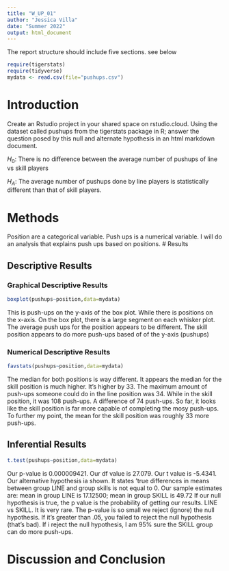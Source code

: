 ```yaml
---
title: "W_UP_01"
author: "Jessica Villa"
date: "Summer 2022"
output: html_document
---
```




The report structure should include five sections.  see below



```r
require(tigerstats)
require(tidyverse)
mydata <- read.csv(file="pushups.csv")
```

# Introduction

<!--In this section you explain what you are trying to show. Where did the data come from? What is the research or other question you are trying to answer?!-->

Create an Rstudio project in your shared space on rstudio.cloud.  Using the dataset called pushups from the tigerstats package in R; answer the question posed by this null and alternate hypothesis in an html markdown document.

$H_0$: There is no difference between the average number of pushups of line vs skill players

$H_A$: The average number of pushups done by line players is statistically different than that of skill players.

# Methods

<!--Decide on your methods: use "variable analysis" or other appropriate descriptors. Make sure to choose at least one graphical method and at least one numerical method.!-->
Position are a categorical variable. Push ups is a numerical variable. I will do an analysis that explains push ups based on positions. 
# Results

<!--Divide this section into two sub-sections: One for your descriptive results and one for your inferential results.!-->

## Descriptive Results

### Graphical Descriptive Results
```r
boxplot(pushups~position,data=mydata)
```

This is push-ups on the y-axis of the box plot. While there is positions on the x-axis. On the box plot, there is a large segment on each whisker plot. The average push ups for the position appears to be different. The skill position appears to do more push-ups based of of the y-axis (pushups)
<!--Graphical results here. Make sure to show your code. Provide appropriate labels for axes, giving units if possible, and provide a good title for the graph, too. Use the graphical results to describe the patterns if any that exist in the data as focused toward the research question!-->

### Numerical Descriptive Results
```r
favstats(pushups~position,data=mydata)
```
The median for both positions is way different. It appears the median for the skill position is much higher. It's higher by 33. The maximum amount of push-ups someone could do in the line position was 34. While in the skill position, it was 108 push-ups. A difference of 74 push-ups. So far, it looks like the skill position is far more capable of completing the mosy push-ups. To further my point, the mean for the skill position was roughly 33 more push-ups.

<!--Numerical results go here. Use the numerical results to describe the patterns if any that exist in the data as focused toward the research question!-->

## Inferential Results
```r
t.test(pushups~position,data=mydata)
```
Our p-value is 0.000009421. Our df value is 27.079. Our t value is -5.4341. Our alternative hypothesis ia shown. It states 'true differences in means between group LINE and group skills is not equal to 0. Our sample estimates are: mean in group LINE is 17.12500; mean in group SKILL is 49.72 If our null hypothesis is true,  the p value is the probability of getting our results. LINE vs SKILL. It is very rare. The p-value is so small we reject (ignore) the null hypothesis. If it's greater than .05, you failed to reject the null hypothesis (that's bad). If i reject the null hypothesis, I am 95% sure the SKILL group can do more push-ups. 
<!--State hypothesis clearly. Make sure your discussion of the inferential test covers all the aspects that the test output produces, such as test statistic, p-value etc. Make a decision about the null hypothesis, explain the assumptions on which the selected test/procedure was based, and why the chosen procedure satisfys the assumptions and is appropriate to answer the research question!-->



# Discussion and Conclusion         


<!--Discussion and conclusion here. If you found a relationship be sure to consider whether the relationship occurs because one of the variables causes the other, or whether they perhasps are related for some other reason. Watch the chapter 6 videos from the GeorgeTown videos collection.!-->

